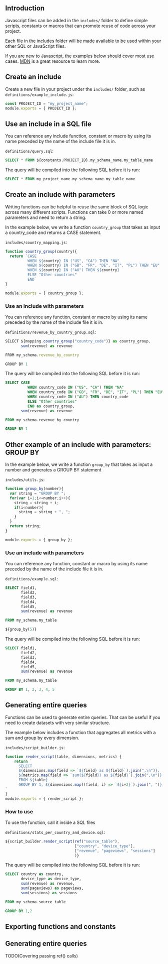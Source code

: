 

## Introduction


Javascript files can be added in the `includes/` folder to define simple scripts, constants or macros that can promote reuse of code across your project.

Each file in the includes folder will be made available to be used within your other SQL or JavaScript files.

If you are new to Javascript, the examples below should cover most use cases. [MDN](https://developer.mozilla.org/en-US/docs/Web/JavaScript/A_re-introduction_to_JavaScript) is a great resource to learn more.

## Create an include

Create a new file in your project under the `includes/` folder, such as `definitions/example_include.js`:

```js
const PROJECT_ID = "my_project_name";
module.exports = { PROJECT_ID };
```

## Use an include in a SQL file
You can reference any include function, constant or macro by using its name preceded by the name of the include file it is in.

`definitions/query.sql`:
```sql
SELECT * FROM ${constants.PROJECT_ID}.my_schema_name.my_table_name
```


The query will be compiled into the following SQL before it is run:
```sql
SELECT * FROM my_project_name.my_schema_name.my_table_name
```


## Create an include with parameters

Writing functions can be helpful to reuse the same block of SQL logic across many different scripts. Functions can take 0 or more named parameters and need to return a string.

In the example below, we write a function `country_group` that takes as input a country_code and returns a CASE statement.


`includes/country_mapping.js`:
```js
function country_group(country){
  return `CASE
          WHEN ${country} IN ("US", "CA") THEN "NA"
          WHEN ${country} IN ("GB", "FR", "DE", "IT", "PL") THEN "EU"
          WHEN ${country} IN ("AU") THEN ${country}
          ELSE "Other countries"
          END`
}

module.exports = { country_group };
```

### Use an include with parameters
You can reference any function, constant or macro by using its name preceded by the name of the include file it is in.

`definitions/revenue_by_country_group.sql`:
```js
SELECT ${mapping.country_group("country_code")} as country_group,
       sum(revenue) as revenue

FROM my_schema.revenue_by_country

GROUP BY 1

```

The query will be compiled into the following SQL before it is run:
```sql
SELECT CASE
          WHEN country_code IN ("US", "CA") THEN "NA"
          WHEN country_code IN ("GB", "FR", "DE", "IT", "PL") THEN "EU"
          WHEN country_code IN ("AU") THEN country_code
          ELSE "Other countries"
          END as country_group,
       sum(revenue) as revenue

FROM my_schema.revenue_by_country

GROUP BY 1
```

## Other example of an include with parameters: GROUP BY

In the example below, we write a function `group_by` that takes as input a number and generates a GROUP BY statement


`includes/utils.js`:
```js
function group_by(number){
  var string = "GROUP BY ";
  for(var i=1;i<=number;i++){
    string = string + i;
    if(i<number){
      string = string + ", ";
    }
  }
  return string;
}

module.exports = { group_by };
```

### Use an include with parameters
You can reference any function, constant or macro by using its name preceded by the name of the include file it is in.

`definitions/example.sql`:
```sql
SELECT field1,
       field2,
       field3,
       field4,
       field5,
       sum(revenue) as revenue

FROM my_schema.my_table

${group_by(5)}

```

The query will be compiled into the following SQL before it is run:
```sql
SELECT field1,
       field2,
       field3,
       field4,
       field5,
       sum(revenue) as revenue

FROM my_schema.my_table

GROUP BY 1, 2, 3, 4, 5
```


## Generating entire queries

Functions can be used to generate entire queries. That can be useful if you need to create datasets with very similar structure.

The example below includes a function that aggregates all metrics with a sum and group by every dimension.


`includes/script_builder.js`:
```js
function render_script(table, dimensions, metrics) {
    return `
      SELECT
      ${dimensions.map(field => `${field} as ${field}`).join(",\n")},
      ${metrics.map(field => `sum(${field}) as ${field}`).join(",\n")}
      FROM ${table}
      GROUP BY 1, ${dimensions.map((field, i) => `${i+2}`).join(", ")}
`
}
module.exports = { render_script };

```

### How to use

To use the function, call it inside a SQL files


`definitions/stats_per_country_and_device.sql`:
```js
${script_builder.render_script(ref("source_table"),
                               ["country", "device_type"],
                               ["revenue", "pageviews", "sessions"]
                               )}

```

The query will be compiled into the following SQL before it is run:
```sql
SELECT country as country,
       device_type as device_type,
       sum(revenue) as revenue,
       sum(pageviews) as pageviews,
       sum(sessions) as sessions

FROM my_schema.source_table

GROUP BY 1,2
```


## Exporting functions and constants



## Generating entire queries

TODO(Covering passing ref() calls)
